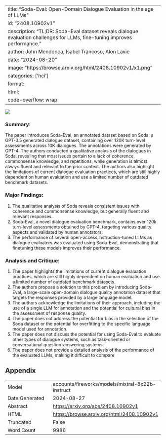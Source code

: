 
---
title: "Soda-Eval: Open-Domain Dialogue Evaluation in the age of LLMs"
id: "2408.10902v1"
description: "TL;DR: Soda-Eval dataset reveals dialogue evaluation challenges for LLMs, fine-tuning improves performance."
author: John Mendonça, Isabel Trancoso, Alon Lavie
date: "2024-08-20"
image: "https://browse.arxiv.org/html/2408.10902v1/x1.png"
categories: ['hci']
format:
  html:
    code-overflow: wrap
---

![](https://browse.arxiv.org/html/2408.10902v1/x1.png)

### Summary:

The paper introduces Soda-Eval, an annotated dataset based on Soda, a GPT-3.5 generated dialogue dataset, containing over 120K turn-level assessments across 10K dialogues. The annotations were generated by GPT-4. The authors conducted a qualitative analysis of the dialogues in Soda, revealing that most issues pertain to a lack of coherence, commonsense knowledge, and repetitions, while generation is almost always fluent and relevant to the prior context. The authors also highlight the limitations of current dialogue evaluation practices, which are still highly dependent on human evaluation and use a limited number of outdated benchmark datasets.

### Major Findings:

1. The qualitative analysis of Soda reveals consistent issues with coherence and commonsense knowledge, but generally fluent and relevant responses.
2. Soda-Eval, a novel dialogue evaluation benchmark, contains over 120k turn-level assessments obtained by GPT-4, targeting various quality aspects and validated by human annotators.
3. The performance of several open-access instruction-tuned LLMs as dialogue evaluators was evaluated using Soda-Eval, demonstrating that finetuning these models improves their performance.

### Analysis and Critique:

1. The paper highlights the limitations of current dialogue evaluation practices, which are still highly dependent on human evaluation and use a limited number of outdated benchmark datasets.
2. The authors propose a solution to this problem by introducing Soda-Eval, a large-scale open-domain dialogue quality annotation dataset that targets the responses provided by a large language model.
3. The authors acknowledge the limitations of their approach, including the use of a single LLM for annotation and the potential for cultural bias in the assessment of response quality.
4. The paper does not address the potential for bias in the selection of the Soda dataset or the potential for overfitting to the specific language model used for annotation.
5. The paper does not discuss the potential for using Soda-Eval to evaluate other types of dialogue systems, such as task-oriented or conversational question-answering systems.
6. The paper does not provide a detailed analysis of the performance of the evaluated LLMs, making it difficult to compare

## Appendix

|          |          |
|----------|----------|
| Model     | accounts/fireworks/models/mixtral-8x22b-instruct       |
| Date Generated     | 2024-08-27       |
| Abstract | [https://arxiv.org/abs/2408.10902v1](https://arxiv.org/abs/2408.10902v1)        |
| HTML     | [https://browse.arxiv.org/html/2408.10902v1](https://browse.arxiv.org/html/2408.10902v1)       |
| Truncated       | False       |
| Word Count       | 9986       |